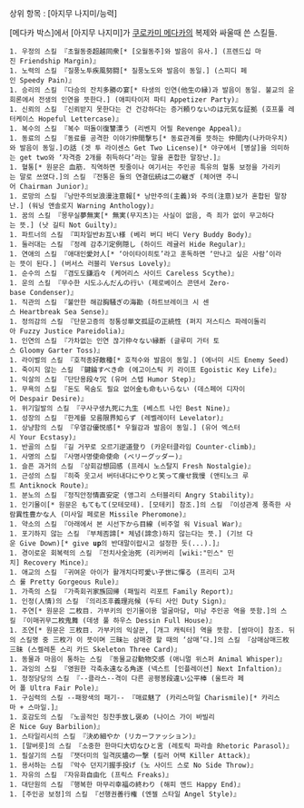 상위 항목 : [아지무 나지미/능력]

[메다카 박스]에서 [아지무 나지미]가 [[쿠로카미 메다카]]의 복제와 싸울때 쓴 스킬들.

 1. 우정의 스킬 『초월동중超越同衆[* [오월동주]와 발음이 유사.] (프렌드십 마진 Friendship Margin)』
 1. 노력의 스킬 『질풍노투疾風努闘[* 질풍노도와 발음이 동일.] (스피디 페인 Speedy Pain)』
 1. 승리의 스킬 『다승의 잔치多勝の宴[* 타생의 인연(他生の縁)과 발음이 동일. 불교의 윤회론에서 전생의 인연을 뜻한다.] (애피타이저 파티 Appetizer Party)』
 1. 신뢰의 스킬 『신뢰받지 못한다는 건 건강하다는 증거頼りないのは元気な証拠 (호프풀 레터케이스 Hopeful Lettercase)』
 1. 복수의 스킬 『복수 떠돌이復讐漂う (리벤지 어필 Revenge Appeal)』
 1. 동료의 스킬 『동료를 공격한 이야기仲間撃ち[* 동료관계를 뜻하는 仲間内(나카마우치)와 발음이 동일.]の話 (겟 투 라이센스 Get Two License)[* 야구에서 [병살]을 의미하는 get two와 ‘자격증 2개를 취득하다’라는 말을 혼합한 말장난.]』
 1. 혈통[* 원문은 血筋. 직역하면 핏줄이나 여기서는 주인공 특유의 혈통 보정을 가리키는 말로 쓰였다.]의 스킬 『전통은 둘의 연결伝統は二の継ぎ (체어맨 주니어 Chairman Junior)』
 1. 로망의 스킬 『낭만주의보浪漫注意報[* 낭만주의(主義)와 주의(注意)보가 혼합된 말장난.] (워닝 앤솔로지 Warning Anthology)』
 1. 꿈의 스킬 『몽무실夢無実[* 無実(무지츠)는 사실이 없음, 즉 죄가 없이 무고하다는 뜻.] (낫 길티 Not Guilty)』
 1. 파트너의 스킬 『피차일반お互い様 (베리 버디 바디 Very Buddy Body)』
 1. 둘러대는 스킬 『정례 감추기定例隠し (하이드 레귤러 Hide Regular)』
 1. 연애의 스킬 『애대인愛対人[* ‘아이타이히토’라고 훈독하면 ‘만나고 싶은 사람’이라는 뜻이 된다.] (버서스 러블리 Versus Lovely)』
 1. 순수의 스킬 『겸도도鎌滔々 (케어리스 사이드 Careless Scythe)』
 1. 운의 스킬 『무수한 시도ふんだんの行い (제로베이스 콘덴서 Zero-base Condenser)』
 1. 직관의 스킬 『불안한 해감胸騒ぎの海勘 (하트브레이크 시 센스 Heartbreak Sea Sense)』
 1. 정의감의 스킬 『단문고증의 정통성単文孤証の正統性 (퍼지 저스티스 파레이돌리아 Fuzzy Justice Pareidolia)』
 1. 인연의 스킬 『가차없는 인연 끊기仲々ない縁断 (글루미 가터 토스 Gloomy Garter Toss)』
 1. 라이벌의 스킬 『호적종好敵種[* 호적수와 발음이 동일.] (에너미 시드 Enemy Seed)
 1. 죽이지 않는 스킬 『鍵錀すべき命 (에고이스틱 키 라이프 Egoistic Key Life)』
 1. 익살의 스킬 『단단용段々冗 (유머 스텝 Humor Step)』
 1. 무욕의 스킬 『돈도 목숨도 필요 없어金も命もいらない (데스페어 디자이어 Despair Desire)』
 1. 위기일발의 스킬 『구사구생九死に九生 (베스트 나인 Best Nine)』
 1. 성장의 스킬 『한계를 모름限界知らず (레벨레이터 Levelator)』
 1. 상냥함의 스킬 『우열감優悦感[* 우월감과 발음이 동일.] (유어 엑스터시 Your Ecstasy)』
 1. 반골의 스킬 『길 거꾸로 오르기逆道登り (카운터클라임 Counter-climb)』
 1. 사명의 스킬 『사명사명使命使命 (ベリーグッダー)』
 1. 슬픈 과거의 스킬 『상회감想回感 (프레시 노스탈지 Fresh Nostalgie)』
 1. 근성의 스킬 『히죽 웃고서 버터내다にやりと笑って痩せ我慢 (앤티노크 루트 Antiknock Route)』
 1. 분노의 스킬 『정직안정情直安定 (앵그리 스터블리티 Angry Stability)』
 1. 인기몰이[* 원문은 もてもて(모테모테). [모테키] 참조.]의 스킬 『이성관계 풍족한 사람異性豊かな人 (미사일 페로몬 Missile Pheromone)』
 1. 약소의 스킬 『아래에서 본 시선下から目線 (비주얼 워 Visual War)』
 1. 포기하지 않는 스킬 『부체否諦[* 체념(諦念)하지 않는다는 뜻.] (기브 다운 Give Down)[* give '''up'''의 반대말이랍시고 설정한 듯(...).]』
 1. 경이로운 회복력의 스킬 『전치사全治死 (리커버리 [wiki:"민스" 민치] Recovery Mince)』
 1. 애교의 스킬 『귀여운 아이가 활개치다可愛い子世に憚る (프리티 고저스 룰 Pretty Gorgeous Rule)』
 1. 가족의 스킬 『가족회귀家族回帰 (패밀리 리포트 Family Report)』
 1. 인정(人情)의 스킬 『의리조후義理兆候 (두티 사인 Duty Sign)』
 1. 주연[* 원문은 二枚目. 가부키의 인기몰이용 얼굴마담, 미남 주인공 역을 뜻함.]의 스킬 『이매귀무二枚鬼舞 (데생 풀 하우스 Dessin Full House)』
 1. 조연[* 원문은 三枚目. 가부키의 익살꾼, [개그 캐릭터] 역을 뜻함. [쌈마이] 참조. 뒤의 스킬명 중 三枚가 이 뜻이며 三昧는 삼매경 할 때의 ‘삼매’다.]의 스킬 『삼매삼매三枚三昧 (스켈레톤 스리 카드 Skeleton Three Card)』
 1. 동물과 마음이 통하는 스킬 『동물교감動物交感 (애니멀 위스퍼 Animal Whisper)』
 1. 과잉의 스킬 『영원한 각축永遠なる角逐 (넥스트 [인플레이션] Next Infaltion)』
 1. 정정당당의 스킬 『--클라스--격이 다른 공평봉段違い公平棒 (울트라 페어 폴 Ultra Fair Pole)』
 1. 구심력의 스킬 --패왕색의 패기-- 『매료魅了 (카리스마일 Charismile)[* 카리스마 + 스마일.]』
 1. 호감도의 스킬 『노골적인 칭찬手放し褒め (나이스 가이 바빌리온 Nice Guy Barbilion)』
 1. 스타일리시의 스킬 『決め細やか (リカーファッション)』
 1. [말버릇]의 스킬 『소중한 한마디大切なひと言 (레토릭 파라솔 Rhetoric Parasol)』
 1. 필살기의 스킬 『잿더미의 일격灰燼の一撃 (킬러 어택 Killer Attack)』
 1. 용서하는 스킬 『악수 던지기握手投げ (노 사이드 스로 No Side Throw)』
 1. 자유의 스킬 『자유화自由化 (프릭스 Freaks)』
 1. 대단원의 스킬 『행복한 마무리幸福の終わり (해피 엔드 Happy End)』
 1. [주인공 보정]의 스킬 『선행권善行権 (엔젤 스타일 Angel Style)』
